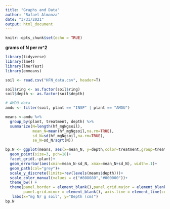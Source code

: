 ```yaml
---
title: "Graphs and Data"
author: "Rafael Almanza"
date: "3/31/2021"
output: html_document
---
```


```r
knitr::opts_chunk$set(echo = TRUE)
```

**grams of N per m^2**

```r
library(tidyverse)
library(lme4)
library(lmerTest)
library(emmeans)
```

```r
soil <- read.csv("HFN_data.csv", header=T)

soil$ring <- as.factor(soil$ring)
soil$depth <- as.factor(soil$depth)

# AMDU data
amdu <- filter(soil, plant == "INSP" | plant == "AMDU")
```

```r

means <-amdu %>% 
  group_by(plant, treatment, depth) %>%
  summarize(N=length(hf_mgNgsoil),
            mean_N=mean(hf_mgNgsoil,na.rm=TRUE),
            sd_N=sd(hf_mgNgsoil,na.rm=TRUE),
            se_N=sd_N/sqrt(N))
```

```r
bp.N <- ggplot(means, aes(x=mean_N, y=depth,color=treatment,group=treatment))+
  geom_point(size=3, pch=18)+
  facet_grid(.~plant)+
  geom_errorbar(aes(xmin=mean_N-sd_N, xmax=mean_N+sd_N), width=.1)+
  geom_path(col="grey")+
  scale_y_discrete(limits=rev(levels(means$depth)))+
  scale_color_manual(values = c("#808080","#000000"))+
  theme_bw() +
  theme(panel.border = element_blank(),panel.grid.major = element_blank(),
        panel.grid.minor = element_blank(), axis.line = element_line(colour = "black"))+
   labs(x="mg N/ g soil", y="Depth (cm)")
bp.N
```
